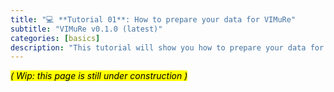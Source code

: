 ---
title: "💻 **Tutorial 01**: How to prepare your data for VIMuRe"
subtitle: "VIMuRe v0.1.0 (latest)"
categories: [basics]
description: "This tutorial will show you how to prepare your data for VIMuRe. <mark>(Under development)</mark>"
---

<mark>_( Wip: this page is still under construction )_</mark>